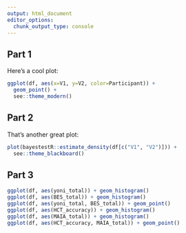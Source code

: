```yaml
---
output: html_document
editor_options: 
  chunk_output_type: console
---
```


## Part 1

Here's a cool plot:

```r
ggplot(df, aes(x=V1, y=V2, color=Participant)) + 
  geom_point() +
  see::theme_modern()
```



## Part 2

That's another great plot:


```r
plot(bayestestR::estimate_density(df[c("V1", "V2")])) +
  see::theme_blackboard()
```

## Part 3

```r
ggplot(df, aes(yoni_total)) + geom_histogram()
ggplot(df, aes(BES_total)) + geom_histogram()
ggplot(df, aes(yoni_total, BES_total)) + geom_point()
ggplot(df, aes(HCT_accuracy)) + geom_histogram()
ggplot(df, aes(MAIA_total)) + geom_histogram()
ggplot(df, aes(HCT_accuracy, MAIA_total)) + geom_point()
```

